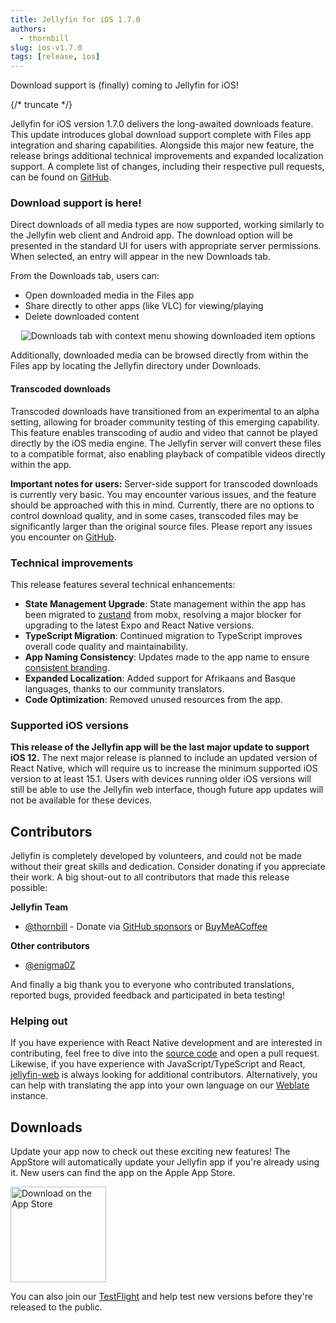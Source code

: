 ```yaml
---
title: Jellyfin for iOS 1.7.0
authors:
  - thornbill
slug: ios-v1.7.0
tags: [release, ios]
---
```


Download support is (finally) coming to Jellyfin for iOS!

{/* truncate */}

Jellyfin for iOS version 1.7.0 delivers the long-awaited downloads feature. This update introduces global download support complete with
Files app integration and sharing capabilities. Alongside this major new feature, the release brings additional technical improvements and
expanded localization support. A complete list of changes, including their respective pull requests, can be found on
[GitHub](https://github.com/jellyfin/jellyfin-expo/releases/tag/v1.7.0.8).

### Download support is here!

Direct downloads of all media types are now supported, working similarly to the Jellyfin web client and Android app. The download option
will be presented in the standard UI for users with appropriate server permissions. When selected, an entry will appear in the new
Downloads tab.

From the Downloads tab, users can:

- Open downloaded media in the Files app
- Share directly to other apps (like VLC) for viewing/playing
- Delete downloaded content

<center>
  <img
    src={require('./downloads.png').default}
    alt='Downloads tab with context menu showing downloaded item options'
    style={{ maxHeight: '600px' }}
  />
</center>

Additionally, downloaded media can be browsed directly from within the Files app by locating the Jellyfin directory under Downloads.

#### Transcoded downloads

Transcoded downloads have transitioned from an experimental to an alpha setting, allowing for broader community testing of this emerging
capability. This feature enables transcoding of audio and video that cannot be played directly by the iOS media engine. The Jellyfin server
will convert these files to a compatible format, also enabling playback of compatible videos directly within the app.

**Important notes for users:** Server-side support for transcoded downloads is currently very basic. You may encounter various issues, and
the feature should be approached with this in mind. Currently, there are no options to control download quality, and in some cases,
transcoded files may be significantly larger than the original source files. Please report any issues you encounter on
[GitHub](https://github.com/jellyfin/jellyfin-ios/issues).

### Technical improvements

This release features several technical enhancements:

- **State Management Upgrade**: State management within the app has been migrated to [zustand](https://github.com/pmndrs/zustand) from
  mobx, resolving a major blocker for upgrading to the latest Expo and React Native versions.
- **TypeScript Migration**: Continued migration to TypeScript improves overall code quality and maintainability.
- **App Naming Consistency**: Updates made to the app name to ensure
  [consistent branding](https://github.com/jellyfin/jellyfin-meta/discussions/100).
- **Expanded Localization**: Added support for Afrikaans and Basque languages, thanks to our community translators.
- **Code Optimization**: Removed unused resources from the app.

### Supported iOS versions

**This release of the Jellyfin app will be the last major update to support iOS 12.** The next major release is planned to include an
updated version of React Native, which will require us to increase the minimum supported iOS version to at least 15.1. Users with devices
running older iOS versions will still be able to use the Jellyfin web interface, though future app updates will not be available for these
devices.

## Contributors

Jellyfin is completely developed by volunteers, and could not be made without their great skills and dedication. Consider donating if you
appreciate their work. A big shout-out to all contributors that made this release possible:

**Jellyfin Team**

- [@thornbill](https://github.com/thornbill) - Donate via [GitHub sponsors](https://github.com/sponsors/thornbill) or
  [BuyMeACoffee](https://coff.ee/thornbill)

**Other contributors**

- [@enigma0Z](https://github.com/enigma0Z)

And finally a big thank you to everyone who contributed translations, reported bugs, provided feedback and participated in beta testing!

### Helping out

If you have experience with React Native development and are interested in contributing, feel free to dive into the
[source code](https://github.com/jellyfin/jellyfin-ios) and open a pull request. Likewise, if you have experience with
JavaScript/TypeScript and React, [jellyfin-web](https://github.com/jellyfin/jellyfin-web) is always looking for additional contributors.
Alternatively, you can help with translating the app into your own language on our
[Weblate](https://translate.jellyfin.org/projects/jellyfin/jellyfin-expo/) instance.

## Downloads

Update your app now to check out these exciting new features! The AppStore will automatically update your Jellyfin app if you're already
using it. New users can find the app on the Apple App Store.

<a href='https://apps.apple.com/us/app/jellyfin-mobile/id1480192618'>
  <img width='153' alt='Download on the App Store' src='/images/store-icons/app-store.svg' />
</a>

You can also join our [TestFlight](https://testflight.apple.com/join/jJP75akQ) and help test new versions before they're released to the
public.
